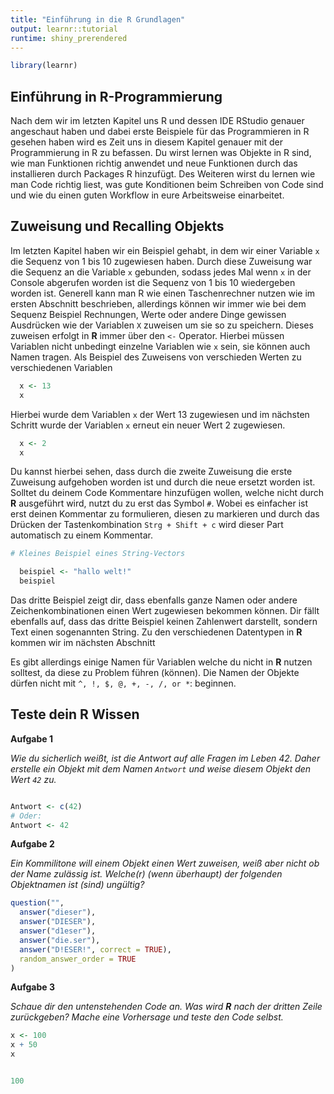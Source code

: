 ---
title: "Einführung in die R Grundlagen"
output: learnr::tutorial
runtime: shiny_prerendered
---
  
```{r, include=FALSE}
library(learnr)
```



## Einführung in **R**-Programmierung {#kapitel3}
    
Nach dem wir im letzten Kapitel uns R und dessen IDE RStudio genauer angeschaut haben und dabei erste Beispiele für das Programmieren in R gesehen haben wird es Zeit uns in diesem Kapitel genauer mit der Programmierung in R zu befassen.
Du wirst lernen was Objekte in R sind, wie man Funktionen richtig anwendet und neue Funktionen durch das installieren durch Packages R hinzufügt. Des Weiteren wirst du lernen wie man Code richtig liest, was gute Konditionen beim Schreiben von Code sind und wie du einen guten Workflow in eure Arbeitsweise einarbeitet.

  
## Zuweisung und Recalling Objekts
  
Im letzten Kapitel haben wir ein Beispiel gehabt, in dem wir einer Variable `x` die Sequenz von 1 bis 10 zugewiesen haben. Durch diese Zuweisung war die Sequenz an die Variable `x` gebunden, sodass jedes Mal wenn `x` in der Console abgerufen worden ist die Sequenz von 1 bis 10 wiedergeben worden ist. Generell kann man R wie einen Taschenrechner nutzen wie im ersten Abschnitt beschrieben, allerdings können wir immer wie bei dem Sequenz Beispiel Rechnungen, Werte oder andere Dinge gewissen Ausdrücken wie der Variablen `X` zuweisen um sie so zu speichern.
Dieses zuweisen erfolgt in **R** immer über den `<-` Operator. Hierbei müssen Variablen nicht unbedingt einzelne Variablen wie `x` sein, sie können auch Namen tragen. Als Beispiel des Zuweisens von verschieden Werten zu verschiedenen Variablen

  
```{r}
  x <- 13
  x
```

Hierbei wurde dem Variablen `x` der Wert 13 zugewiesen und im nächsten Schritt wurde der Variablen `x` erneut ein neuer Wert 2 zugewiesen.
  
```{r}
  x <- 2
  x
```

Du kannst hierbei sehen, dass durch die zweite Zuweisung die erste Zuweisung aufgehoben worden ist und durch die neue ersetzt worden ist. Solltet du deinem Code Kommentare hinzufügen wollen, welche nicht durch **R** ausgeführt wird, nutzt du zu erst das Symbol `#`. Wobei es einfacher ist erst deinen Kommentar zu formulieren, diesen zu markieren und durch das Drücken der Tastenkombination `Strg + Shift + c` wird dieser Part automatisch zu einem Kommentar.
  
```{r}
# Kleines Beispiel eines String-Vectors

  beispiel <- "hallo welt!"
  beispiel
```
Das dritte Beispiel zeigt dir, dass ebenfalls ganze Namen oder andere Zeichenkombinationen einen Wert zugewiesen bekommen können. Dir fällt ebenfalls auf, dass das dritte Beispiel keinen Zahlenwert darstellt, sondern Text einen sogenannten String. Zu den verschiedenen Datentypen in **R** kommen wir im nächsten Abschnitt
  
Es gibt allerdings einige Namen für Variablen welche du nicht in **R** nutzen solltest, da diese zu Problem führen (können). Die Namen der Objekte dürfen nicht mit `^, !, $, @, +, -, /, or *`: beginnen.                

## Teste dein **R** Wissen
 
**Aufgabe 1** 
 
*Wie du sicherlich weißt, ist die Antwort auf alle Fragen im Leben 42. Daher erstelle ein Objekt mit dem Namen `Antwort` und weise diesem Objekt den Wert `42` zu.* 

```{r antwort42, exercise=TRUE}

```

```{r antwort42-solution}
Antwort <- c(42)
# Oder:
Antwort <- 42
```

**Aufgabe 2**

*Ein Kommilitone will einem Objekt einen Wert zuweisen, weiß aber nicht ob der Name zulässig ist. Welche(r) (wenn überhaupt) der folgenden Objektnamen ist (sind) ungültig?*
```{r aufgabe1, echo=FALSE}
question("",
  answer("dieser"),
  answer("DIESER"),
  answer("d1eser"),
  answer("die.ser"),
  answer("D!ESER!", correct = TRUE),
  random_answer_order = TRUE
)
```

**Aufgabe 3**

*Schaue dir den untenstehenden Code an. Was wird **R** nach der dritten Zeile zurückgeben? Mache eine Vorhersage und teste den Code selbst.*

```{r,eval=FALSE}

x <- 100
x + 50
x

```

```{r xeval, exercise=TRUE}

```

```{r xeval-solution}
100
```

<!---------------------------------------------------------- Kapitel 2.1 ---------------------------------------------------------->

